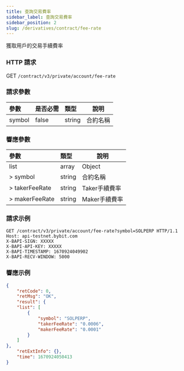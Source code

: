 ```yaml
---
title: 查詢交易費率
sidebar_label: 查詢交易費率
sidebar_position: 2
slug: /derivatives/contract/fee-rate
---
```


獲取用戶的交易手續費率

### HTTP 請求
GET `/contract/v3/private/account/fee-rate`

### 請求參數
| 參數 | 是否必需 | 類型 | 說明|
|:----- |:-------|:-----|------ |
|symbol |false |string |合約名稱|

### 響應參數
| 參數 | 類型 | 說明|
|:----- |:-----|------ |
|list |array |Object |
|> symbol |string |合約名稱 |
|> takerFeeRate |string |Taker手續費率 |
|> makerFeeRate |string |Maker手續費率 |

### 請求示例

```http
GET /contract/v3/private/account/fee-rate?symbol=SOLPERP HTTP/1.1
Host: api-testnet.bybit.com
X-BAPI-SIGN: XXXXX
X-BAPI-API-KEY: XXXXX
X-BAPI-TIMESTAMP: 1670924049902
X-BAPI-RECV-WINDOW: 5000
```

### 響應示例

```json
{
    "retCode": 0,
    "retMsg": "OK",
    "result": {
    "list": [
        {
            "symbol": "SOLPERP",
            "takerFeeRate": "0.0006",
            "makerFeeRate": "0.0001"
        }
    ]
},
    "retExtInfo": {},
    "time": 1670924050413
}
```